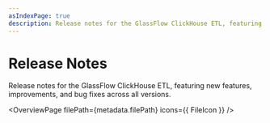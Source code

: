 ```yaml
---
asIndexPage: true
description: Release notes for the GlassFlow ClickHouse ETL, featuring new features, improvements, and bug fixes across all versions.
---
```



# Release Notes

Release notes for the GlassFlow ClickHouse ETL, featuring new features, improvements, and bug fixes across all versions.

<OverviewPage
  filePath={metadata.filePath}
  icons={{ FileIcon }}
/>
